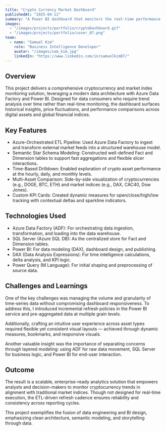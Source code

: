 ```yaml
---
title: "Crypto Currency Market Dashboard"
publishedAt: "2025-04-12"
summary: "A Power BI dashboard that monitors the real-time performance of multiple cryptocurrencies and global market indices with historical price trends."
images:
  - "/images/projects/portfolio/cryptoDashboard.gif"
  - "/images/projects/portfolio/cover_07.png"
team:
  - name: "Samuel Kim"
    role: "Business Intelligence Developer"
    avatar: "/images/sam_kim.jpg"
    linkedIn: "https://www.linkedin.com/in/samuelkim87/"
---
```


## Overview

This project delivers a comprehensive cryptocurrency and market index monitoring solution, leveraging a modern data architecture with Azure Data Factory and Power BI. Designed for data consumers who require trend analysis over time rather than real-time monitoring, the dashboard surfaces historical insights, price fluctuations, and performance comparisons across digital assets and global financial indices.

## Key Features

- Azure-Orchestrated ETL Pipeline: Used Azure Data Factory to ingest and transform external market feeds into a structured warehouse model.
- Semantic Star Schema Modeling: Constructed well-defined Fact and Dimension tables to support fast aggregations and flexible slicer interactions.
- Time-Based Drilldown: Enabled exploration of crypto asset performance at the hourly, daily, and monthly levels.
- Multi-Asset Comparison: Side-by-side visualization of cryptocurrencies (e.g., DOGE, BTC, ETH) and market indices (e.g., DAX, CAC40, Dow Jones).
- Custom KPI Cards: Created dynamic measures for open/close/high/low tracking with contextual deltas and sparkline indicators.

## Technologies Used

- Azure Data Factory (ADF): For orchestrating data ingestion, transformation, and loading into the data warehouse.
- SQL Server (Azure SQL DB): As the centralized store for Fact and Dimension tables.
- Power BI: For data modeling (DAX), dashboard design, and publishing.
- DAX (Data Analysis Expressions): For time intelligence calculations, delta analysis, and KPI logic.
- Power Query (M Language): For initial shaping and preprocessing of source data.

## Challenges and Learnings

One of the key challenges was managing the volume and granularity of time-series data without compromising dashboard responsiveness. To address this, I introduced incremental refresh policies in the Power BI service and pre-aggregated data at multiple grain levels.

Additionally, crafting an intuitive user experience across asset types required flexible yet consistent visual layouts — achieved through dynamic measures, bookmarks, and responsive visuals.

Another valuable insight was the importance of separating concerns through layered modeling: using ADF for raw data movement, SQL Server for business logic, and Power BI for end-user interaction.

## Outcome

The result is a scalable, enterprise-ready analytics solution that empowers analysts and decision-makers to monitor cryptocurrency trends in alignment with traditional market indices. Though not designed for real-time execution, the ETL-driven refresh cadence ensures reliability and consistency across reporting cycles.

This project exemplifies the fusion of data engineering and BI design, emphasizing clean architecture, semantic modeling, and storytelling through data.
